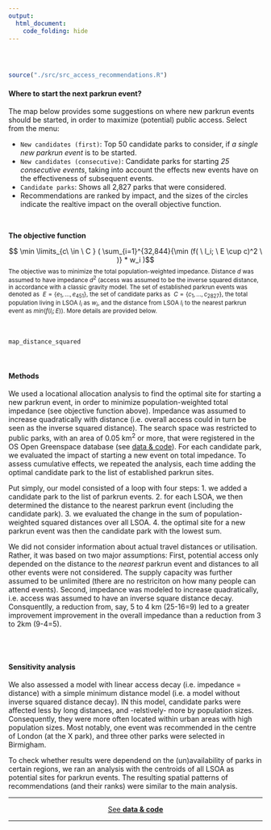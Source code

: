 ```yaml
---
output: 
  html_document:
    code_folding: hide
---
```


<div class="row" style="padding-top: 30px;">
<div class="col-sm-10">

```r
source("./src/src_access_recommendations.R")
```


#### Where to start the next parkrun event?

  The map below provides some suggestions on where new parkrun events should be started, in order to maximize (potential) public access. Select from the menu: 
  
  * `New candidates (first)`: Top 50 candidate parks to consider, if *a single new parkrun event* is to be started. 
  * `New candidates (consecutive)`: Candidate parks for starting *25 consecutive events*, taking into account the effects new events have on the effectiveness of subsequent events. 
  * `Candidate parks`: Shows all 2,827 parks that were considered.
  * Recommendations are ranked by impact, and the sizes of the circles indicate the realtive impact on the overall objective function.
  
  <br>
  
  
<!-- blue text box -->
<div class="alert alert-info"> <strong>The objective function</strong> 

  $$ \min \limits_{c\ \in \ C } ( \sum_{i=1}^{32,844}{\min (f( \ l_i; \ E \cup  c)^2 \ )} * w_i )$$
  <small>
  The objective was to minimize the total population-weighted impedance. Distance $d$ was assumed to have impedance $d^2$ (access was assumed to be the inverse squared distance, in accordance with a classic gravity model. The set of established parkrun events was denoted as $\ E = \{e_1 ,...,e_{451}\}$, the set of candidate parks as $\ C = \{c_1 ,...,c_{2827}\}$, the total population living in LSOA $l_i$ as $w_i$, and the distance from LSOA $l_i$ to the nearest parkrun event as $min(f(l_i; E))$. More details are provided below.
  
  </small>
</div>
  

<br>

```r
map_distance_squared
```

<br>

#### Methods 

  We used a locational allocation analysis to find the optimal site for starting a new parkrun event, in order to minimize population-weighted total impedance (see objective function above). Impedance was assumed to increase quadratically with distance (i.e. overall access could in turn be seen as the inverse squared distance). The search space was restricted to public parks, with an area of 0.05 km$^2$ or more, that were registered in the OS Open Greenspace database (see [data & code](data_code.html)). For each candidate park, we evaluated the impact of starting a new event on total impedance. To assess cumulative effects, we repeated the analysis, each time adding the optimal candidate park to the list of established parkrun sites.
  
  Put simply, our model consisted of a loop with four steps: 1. we added a candidate park to the list of parkrun events. 2. for each LSOA, we then determined the distance to the nearest parkrun event (including the candidate park). 3. we evaluated the change in the sum of population-weighted squared distances over all LSOA. 4. the optimal site for a new parkrun event was then the candidate park with the lowest sum.
  
  We did not consider information about actual travel distances or utilisation. Rather, it was based on two  major assumptions: First, potential access only depended on the distance to the *nearest* parkrun event and distances to all other events were not considered. The supply capacity was further assumed to be unlimited (there are no restriciton on how many people can attend events). Second, impedance was modeled to increase quadratically, i.e. access was assumed to have an inverse square distance decay. Consquentlly, a reduction from, say, 5 to 4 km (25-16=9) led to a greater improvement improvement in the overall impedance than a reduction from 3 to 2km (9-4=5).
  
  <br><br>
  
#### Sensitivity analysis
  
   We also assessed a model with linear access decay (i.e. impedance = distance) with  a simple minimum distance model (i.e. a model without inverse squared distance decay). IN this model, candidate parks were affected less by long distances, and -relstively- more by population sizes. Consequently, they were more often located within urban areas with high population sizes. Most notably,  one event was recommended in the centre of London (at the X park), and three other parks were selected in Birmigham. 
   
   To check whether results were dependend on the (un)availability of parks in certain regions, we ran an analysis with the centroids of all LSOA as potential sites for parkrun events. The resulting spatial patterns of recommendations (and their ranks) were similar to the main analysis. 
 
 
 
****
  
<center> [See **data & code**](data_code.html) </center>

****